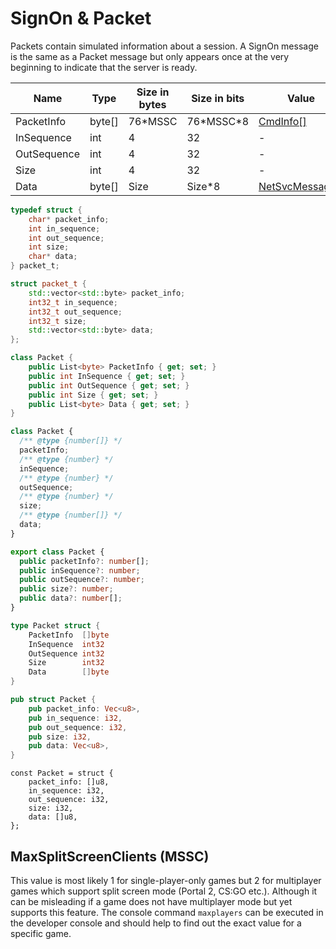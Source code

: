 # SignOn & Packet

Packets contain simulated information about a session. A SignOn message is the same as a Packet message but only
appears once at the very beginning to indicate that the server is ready.

<!-- @dem-gen-begin:Packet -->

<Tabs groupId="lang">
<TabItem value="overview" label="Overview">

| Name | Type | Size in bytes | Size in bits | Value |
| --- | --- | --- | --- | --- |
| PacketInfo | byte[] | 76*MSSC | 76*MSSC\*8 | [CmdInfo[]](/classes/cmdinfo.mdx) |
| InSequence | int | 4 | 32 | - |
| OutSequence | int | 4 | 32 | - |
| Size | int | 4 | 32 | - |
| Data | byte[] | Size | Size\*8 | [NetSvcMessage[]](/classes/netsvc.mdx) |

</TabItem>
<TabItem value="c" label="C">

```c
typedef struct {
    char* packet_info;
    int in_sequence;
    int out_sequence;
    int size;
    char* data;
} packet_t;
```

</TabItem>
<TabItem value="cpp" label="C++">

```cpp
struct packet_t {
    std::vector<std::byte> packet_info;
    int32_t in_sequence;
    int32_t out_sequence;
    int32_t size;
    std::vector<std::byte> data;
};
```

</TabItem>
<TabItem value="csharp" label="C#">

```csharp
class Packet {
    public List<byte> PacketInfo { get; set; }
    public int InSequence { get; set; }
    public int OutSequence { get; set; }
    public int Size { get; set; }
    public List<byte> Data { get; set; }
}
```

</TabItem>
<TabItem value="js" label="JS">

```js
class Packet {
  /** @type {number[]} */
  packetInfo;
  /** @type {number} */
  inSequence;
  /** @type {number} */
  outSequence;
  /** @type {number} */
  size;
  /** @type {number[]} */
  data;
}
```

</TabItem>
<TabItem value="ts" label="TS">

```ts
export class Packet {
  public packetInfo?: number[];
  public inSequence?: number;
  public outSequence?: number;
  public size?: number;
  public data?: number[];
}
```

</TabItem>
<TabItem value="go" label="Go">

```go
type Packet struct {
	PacketInfo  []byte
	InSequence  int32
	OutSequence int32
	Size        int32
	Data        []byte
}
```

</TabItem>
<TabItem value="rust" label="Rust">

```rust
pub struct Packet {
    pub packet_info: Vec<u8>,
    pub in_sequence: i32,
    pub out_sequence: i32,
    pub size: i32,
    pub data: Vec<u8>,
}
```

</TabItem>
<TabItem value="zig" label="Zig">

```zig
const Packet = struct {
    packet_info: []u8,
    in_sequence: i32,
    out_sequence: i32,
    size: i32,
    data: []u8,
};
```

</TabItem>
</Tabs>

<!-- @dem-gen-end:Packet -->

## MaxSplitScreenClients (MSSC)

This value is most likely 1 for single-player-only games but 2 for multiplayer games which support split screen mode
(Portal 2, CS:GO etc.). Although it can be misleading if a game does not have multiplayer mode but yet supports this
feature. The console command `maxplayers` can be executed in the developer console and should help to find out the exact
value for a specific game.
